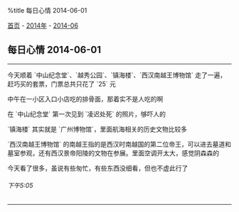 %title 每日心情 2014-06-01

[[../../../index|首页]] - [[../index|2014年]] - [[index|2014-06]]
==每日心情 2014-06-01==
----
今天顺着 `中山纪念堂`、`越秀公园`、`镇海楼`、`西汉南越王博物馆` 走了一遍，赶巧买的套票，门票总共只花了 `25` 元

中午在一小区入口小店吃的排骨面，那着实不是人吃的啊

在 `中山纪念堂` 第一次见到 `凌迟处死` 的照片，够吓人的

`镇海楼` 其实就是 `广州博物馆`，里面航海相关的历史文物比较多

`西汉南越王博物馆` 的南越王指的是西汉时南越国的第二位帝王，可以进去墓道和墓室参观，还有西汉景帝阳陵的文物在参展。里面空调开太大，感觉阴森森的

今天看了很多，虽说有些匆忙，有些东西没细看，但也不虚此行了
======下午5:05======
----
